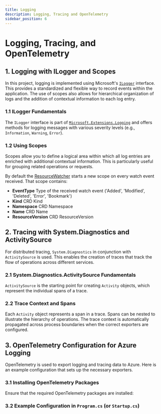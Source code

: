 ```yaml
---
title: Logging
description: Logging, Tracing and OpenTelemetry
sidebar_position: 6
---
```

# Logging, Tracing, and OpenTelemetry

## 1. Logging with ILogger and Scopes

In this project, logging is implemented using Microsoft's [`ILogger`](https://learn.microsoft.com/en-us/dotnet/core/extensions/logging) interface.
This provides a standardized and flexible way to record events within the application.
The use of scopes also allows for hierarchical organization of logs and the addition of contextual information to each log entry.

### 1.1 ILogger Fundamentals

The `ILogger` interface is part of [`Microsoft.Extensions.Logging`](https://www.nuget.org/packages/Microsoft.Extensions.Logging) and offers methods for logging messages
with various severity levels (e.g., `Information`, `Warning`, `Error`).

### 1.2 Using Scopes

Scopes allow you to define a logical area within which all log entries are enriched with additional contextual information.
This is particularly useful for grouping related operations or requests.

By default the [ResourceWatcher](https://github.com/buehler/dotnet-operator-sdk/blob/main/src/KubeOps.Operator/Watcher/ResourceWatcher%7BTEntity%7D.cs) starts
a new scope on every watch event received. That scope contains:

- **EventType** Type of the received watch event ('Added', 'Modified', 'Deleted', 'Error', 'Bookmark')
- **Kind** CRD Kind
- **Namespace** CRD Namespace
- **Name** CRD Name
- **ResourceVersion** CRD ResourceVersion


## 2. Tracing with System.Diagnostics and ActivitySource

For distributed tracing, `System.Diagnostics` in conjunction with `ActivitySource` is used.
This enables the creation of traces that track the flow of operations across different services.

### 2.1 System.Diagnostics.ActivitySource Fundamentals

`ActivitySource` is the starting point for creating `Activity` objects, which represent the individual spans of a trace.

### 2.2 Trace Context and Spans

Each `Activity` object represents a span in a trace.
Spans can be nested to illustrate the hierarchy of operations.
The trace context is automatically propagated across process boundaries when the correct exporters are configured.

## 3. OpenTelemetry Configuration for Azure Logging

OpenTelemetry is used to export logging and tracing data to Azure.
Here is an example configuration that sets up the necessary exporters.

### 3.1 Installing OpenTelemetry Packages

Ensure that the required OpenTelemetry packages are installed:

### 3.2 Example Configuration in `Program.cs` (or `Startup.cs`)
